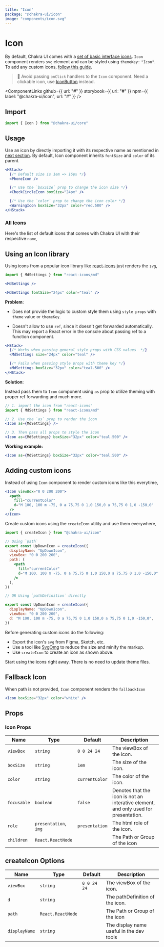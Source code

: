```yaml
---
title: "Icon"
package: "@chakra-ui/icon"
image: "components/icon.svg"
---
```




# Icon

By default, Chakra UI comes with a [set of basic interface icons](#all-icons).
`Icon` component renders `svg` element and can be styled using `themeKey:`
`"Icon"`. To add any custom icons, [follow this guide](#adding-custom-icons).

> 🚨 Avoid passing `onClick` handlers to the `Icon` component. Need a clickable
> icon, use [IconButton](/components/icon-button) instead.

<ComponentLinks
  github={{ url: "#" }}
  storybook={{ url: "#" }}
  npm={{ label: "@chakra-ui/icon", url: "#" }}
/>

<carbon-ad></carbon-ad>

## Import

```js
import { Icon } from "@chakra-ui/core"
```

## Usage

Use an icon by directly importing it with its respective name as mentioned in
[next section](#all-icons). By default, Icon component inherits `fontSize` and
`color` of its parent.

```jsx
<HStack>
  {/* Default size is 1em => 16px */}
  <PhoneIcon />

  {/* Use the `boxSize` prop to change the icon size */}
  <CheckCircleIcon boxSize="24px" />

  {/* Use the `color` prop to change the icon color */}
  <WarningIcon boxSize="32px" color="red.500" />
</HStack>
```

### All Icons

Here's the list of default icons that comes with Chakra UI with their respective
`name`,

<IconsList />

## Using an Icon library

Using icons from a popular icon library like
[react-icons](https://react-icons.github.io//) just renders the `svg`,

```jsx live=false
import { MdSettings } from "react-icons/md"

<MdSettings />

<MdSettings fontSize="24px" color="teal" />
```

**Problem:**

- Does not provide the logic to custom style them using `style props` with
  `theme` value or `themeKey`.

- Doesn't allow to use `ref`, since it doesn't get forwarded automatically. This
  may report a React error in the console about passing ref to a function
  component.

```jsx
<HStack>
  {/* Works when passing general style props with CSS values  */}
  <MdSettings size="24px" color="teal" />

  {/* Fails when passing style props with theme key */}
  <MdSettings boxSize="32px" color="teal.500" />
</HStack>
```

**Solution:**

Instead pass them to `Icon` component using `as` prop to utilize theming with
proper ref forwarding and much more.

```jsx live=false
// 1. import the icon from "react-icons"
import { MdSettings } from "react-icons/md"

// 2. Use the `as` prop to render the icon
<Icon as={MdSettings} />

// 3. Then pass all props to style the icon
<Icon as={MdSettings} boxSize="32px" color="teal.500" />
```

**Working example:**

```jsx
<Icon as={MdSettings} boxSize="32px" color="teal.500" />
```

## Adding custom icons

Instead of using `Icon` component to render custom icons like this everytime,

```jsx
<Icon viewBox="0 0 200 200">
  <path
    fill="currentColor"
    d="M 100, 100 m -75, 0 a 75,75 0 1,0 150,0 a 75,75 0 1,0 -150,0"
  />
</Icon>
```

Create custom icons using the `createIcon` utility and use them everywhere,

```jsx live=false
import { createIcon } from "@chakra-ui/icon"

// Using `path`
export const UpDownIcon = createIcon({
  displayName: "UpDownIcon",
  viewBox: "0 0 200 200",
  path: (
    <path
      fill="currentColor"
      d="M 100, 100 m -75, 0 a 75,75 0 1,0 150,0 a 75,75 0 1,0 -150,0"
    />
  ),
})

// OR Using `pathDefinition` directly

export const UpDownIcon = createIcon({
  displayName: "UpDownIcon",
  viewBox: "0 0 200 200",
  d: "M 100, 100 m -75, 0 a 75,75 0 1,0 150,0 a 75,75 0 1,0 -150,0",
})
```

Before generating custom icons do the following:

- Export the icon's `svg` from Figma, Sketch, etc.
- Use a tool like [SvgOmg](https://jakearchibald.github.io/svgomg/) to reduce
  the size and minify the markup.
- Use `createIcon` to create an icon as shown above.

Start using the icons right away. There is no need to update theme files.

## Fallback Icon

When path is not provided, `Icon` component renders the `fallbackIcon`

```jsx
<Icon boxSize="32px" color="white" />
```

## Props

### Icon Props

| Name        | Type                  | Default        | Description                                                                         |
| ----------- | --------------------- | -------------- | ----------------------------------------------------------------------------------- |
| `viewBox`   | `string`              | `0 0 24 24`    | The viewBox of the icon.                                                            |
| `boxSize`   | `string`              | `1em`          | The size of the icon.                                                               |
| `color`     | `string`              | `currentColor` | The color of the icon.                                                              |
| `focusable` | `boolean`             | `false`        | Denotes that the icon is not an interative element, and only used for presentation. |
| `role`      | `presentation`, `img` | `presentation` | The html role of the icon.                                                          |
| `children`  | `React.ReactNode`     |                | The Path or Group of the icon                                                       |

## createIcon Options

| Name          | Type              | Default     | Description                              |
| ------------- | ----------------- | ----------- | ---------------------------------------- |
| `viewBox`     | `string`          | `0 0 24 24` | The viewBox of the icon.                 |
| `d`           | `string`          |             | The pathDefinition of the icon.          |
| `path`        | `React.ReactNode` |             | The Path or Group of the icon            |
| `displayName` | `string`          |             | The display name useful in the dev tools |
